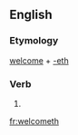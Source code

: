 ==English==

===Etymology===
[[welcome]] + [[-eth]]

===Verb===
{{head|en|verb form}}

# {{en-archaic third-person singular of|welcome}}

[[fr:welcometh]]